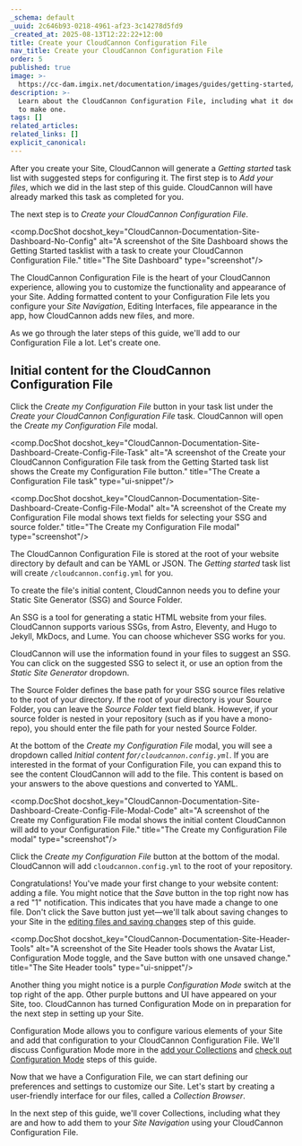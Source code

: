 ```yaml
---
_schema: default
_uuid: 2c646b93-0218-4961-af23-3c14278d5fd9
_created_at: 2025-08-13T12:22:22+12:00
title: Create your CloudCannon Configuration File
nav_title: Create your CloudCannon Configuration File
order: 5
published: true
image: >-
  https://cc-dam.imgix.net/documentation/images/guides/getting-started/guide-thumbnails/CloudCannon-Getting-Started-Thumbnail-Universal.png
description: >-
  Learn about the CloudCannon Configuration File, including what it does and how
  to make one.
tags: []
related_articles:
related_links: []
explicit_canonical:
---
```

After you create your Site, CloudCannon will generate a *Getting started* task list with suggested steps for configuring it. The first step is to *Add your files*, which we did in the last step of this guide. CloudCannon will have already marked this task as completed for you.

The next step is to *Create your CloudCannon Configuration File*.

<comp.DocShot docshot_key="CloudCannon-Documentation-Site-Dashboard-No-Config" alt="A screenshot of the Site Dashboard shows the Getting Started tasklist with a task to create your CloudCannon Configuration File." title="The Site Dashboard" type="screenshot"/>

The CloudCannon Configuration File is the heart of your CloudCannon experience, allowing you to customize the functionality and appearance of your Site. Adding formatted content to your Configuration File lets you configure your *Site Navigation*, Editing Interfaces, file appearance in the app, how CloudCannon adds new files, and more.

As we go through the later steps of this guide, we'll add to our Configuration File a lot. Let's create one.

## Initial content for the CloudCannon Configuration File

Click the *Create my Configuration File* button in your task list under the *Create your CloudCannon Configuration File* task. CloudCannon will open the *Create my Configuration File* modal.

<comp.DocShot docshot_key="CloudCannon-Documentation-Site-Dashboard-Create-Config-File-Task" alt="A screenshot of the Create your CloudCannon Configuration File task from the Getting Started task list shows the Create my Configuration File button." title="The Create a Configuration File task" type="ui-snippet"/>

<comp.DocShot docshot_key="CloudCannon-Documentation-Site-Dashboard-Create-Config-File-Modal" alt="A screenshot of the Create my Configuration File modal shows text fields for selecting your SSG and source folder." title="The Create my Configuration File modal" type="screenshot"/>

The CloudCannon Configuration File is stored at the root of your website directory by default and can be YAML or JSON. The *Getting started* task list will create `/cloudcannon.config.yml` for you.

To create the file's initial content, CloudCannon needs you to define your Static Site Generator (SSG) and Source Folder.

An SSG is a tool for generating a static HTML website from your files. CloudCannon supports various SSGs, from Astro, Eleventy, and Hugo to Jekyll, MkDocs, and Lume. You can choose whichever SSG works for you.

CloudCannon will use the information found in your files to suggest an SSG. You can click on the suggested SSG to select it, or use an option from the *Static Site Generator* dropdown.

The Source Folder defines the base path for your SSG source files relative to the root of your directory. If the root of your directory is your Source Folder, you can leave the *Source Folder* text field blank. However, if your source folder is nested in your repository (such as if you have a mono-repo), you should enter the file path for your nested Source Folder.

At the bottom of the *Create my Configuration File* modal, you will see a dropdown called *Initial content for`/cloudcannon.config.yml`*. If you are interested in the format of your Configuration File, you can expand this to see the content CloudCannon will add to the file. This content is based on your answers to the above questions and converted to YAML.

<comp.DocShot docshot_key="CloudCannon-Documentation-Site-Dashboard-Create-Config-File-Modal-Code" alt="A screenshot of the Create my Configuration File modal shows the initial content CloudCannon will add to your Configuration File." title="The Create my Configuration File modal" type="screenshot"/>

Click the *Create my Configuration File* button at the bottom of the modal. CloudCannon will add `cloudcannon.config.yml` to the root of your repository.

Congratulations! You've made your first change to your website content: adding a file. You might notice that the *Save* button in the top right now has a red "1" notification. This indicates that you have made a change to one file. Don't click the Save button just yet—we'll talk about saving changes to your Site in the [editing files and saving changes](/documentation/guides/getting-started-with-editing/editing-files-and-saving-changes/) step of this guide.

<comp.DocShot docshot_key="CloudCannon-Documentation-Site-Header-Tools" alt="A screenshot of the Site Header tools shows the Avatar List, Configuration Mode toggle, and the Save button with one unsaved change." title="The Site Header tools" type="ui-snippet"/>

Another thing you might notice is a purple *Configuration Mode* switch at the top right of the app. Other purple buttons and UI have appeared on your Site, too. CloudCannon has turned Configuration Mode on in preparation for the next step in setting up your Site.

Configuration Mode allows you to configure various elements of your Site and add that configuration to your CloudCannon Configuration File. We'll discuss Configuration Mode more in the [add your Collections](/documentation/guides/getting-started-with-editing/add-your-collections/) and [check out Configuration Mode](/documentation/guides/getting-started-with-editing/check-out-dev-mode/) steps of this guide.

Now that we have a Configuration File, we can start defining our preferences and settings to customize our Site. Let's start by creating a user-friendly interface for our files, called a *Collection Browser*.

In the next step of this guide, we'll cover Collections, including what they are and how to add them to your *Site Navigation* using your CloudCannon Configuration File.